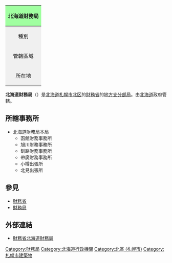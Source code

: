 {| class="infobox bordered"
! colspan="2" style="background-color: #a0ffa0;"|北海道財務局
|-
| style="text-align: center; background-color: #f0f0f0;"|種別
| [[財務局|財務局]]
|-
| style="text-align: center; background-color: #f0f0f0;"|管轄區域
| [[北海道|北海道]]
|-
| style="text-align: center; background-color: #f0f0f0;"|所在地
| [[北海道|北海道]][[札幌市|札幌市]][[北区_(札幌市)|北区]]北8条西2丁目<br />[[札幌第1合同廳舍|札幌第1合同廳舍]]
|}
'''北海道財務局'''（{{jpn|j=北海道財務局|hg=ほっかいどうざいむきょく}}）是[[北海道|北海道]][[札幌市|札幌市]][[北区_(札幌市)|北区]]的[[財務省|財務省]]的[[地方支分部局|地方支分部局]]。由[[北海道|北海道]]政府管轄。

== 所轄事務所 ==
*北海道財務局本局
**函館財務事務所
**旭川財務事務所
**釧路財務事務所
**帶廣財務事務所
**小樽出張所
**北見出張所

== 參見==
* [[財務省|財務省]]
* [[財務局|財務局]]

== 外部連結 ==
* [http://hokkaido.mof.go.jp/ 財務省北海道財務局]{{Wayback|url=http://hokkaido.mof.go.jp/ |date=20130812172412 }}

{{Gov-stub}}
[[Category:財務局|Category:財務局]]
[[Category:北海道行政機關|Category:北海道行政機關]]
[[Category:北區_(札幌市)|Category:北區 (札幌市)]]
[[Category:札幌市建築物|Category:札幌市建築物]]